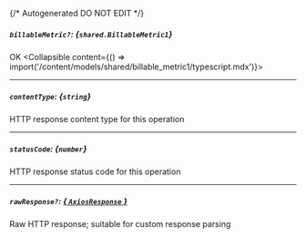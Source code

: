 {/* Autogenerated DO NOT EDIT  */}

##### `billableMetric?`: *{`shared.BillableMetric1`}*
OK
<Collapsible content={() => import('/content/models/shared/billable_metric1/typescript.mdx')}>
</Collapsible>

---
##### `contentType`: *{`string`}*
HTTP response content type for this operation

---
##### `statusCode`: *{`number`}*
HTTP response status code for this operation

---
##### `rawResponse?`: [*{ `AxiosResponse` }*](https://axios-http.com/docs/res_schema)
Raw HTTP response; suitable for custom response parsing

